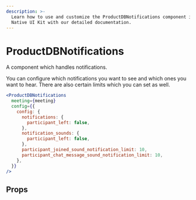 ```yaml
---
description: >-
  Learn how to use and customize the ProductDBNotifications component in ProductDB's React
  Native UI Kit with our detailed documentation.
---
```


# ProductDBNotifications

A component which handles notifications.

You can configure which notifications you want to see and which ones you want to
hear. There are also certain limits which you can set as well.

```jsx
<ProductDBNotifications
  meeting={meeting}
  config={{
    config: {
      notifications: {
        participant_left: false,
      },
      notification_sounds: {
        participant_left: false,
      },
      participant_joined_sound_notification_limit: 10,
      participant_chat_message_sound_notification_limit: 10,
    },
  }}
/>
```

## Props

<PropsTable of="productdb-notifications" />

<head>
  <title>React Native UI Kit ProductDBNotifications</title>
</head>
